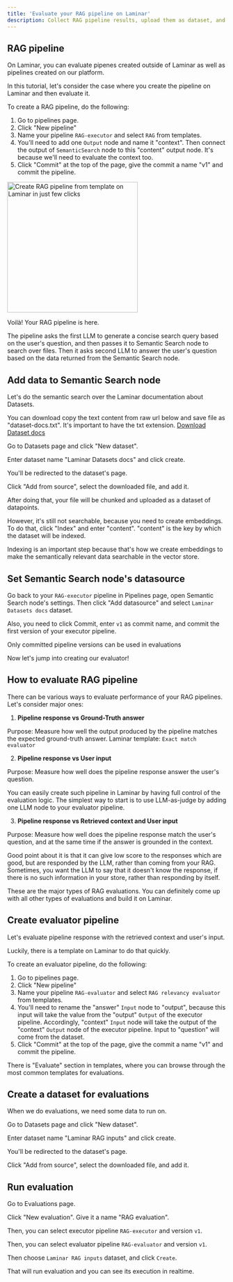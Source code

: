 ```yaml
---
title: 'Evaluate your RAG pipeline on Laminar'
description: Collect RAG pipeline results, upload them as dataset, and evaluate them.
---
```


## RAG pipeline

On Laminar, you can evaluate pipenes created outside of Laminar as well as pipelines created on our platform.

In this tutorial, let's consider the case where you create the pipeline on Laminar and then evaluate it.

To create a RAG pipeline, do the following:
1. Go to pipelines page.
1. Click "New pipeline"
1. Name your pipeline `RAG-executor` and select `RAG` from templates.
1. You'll need to add one `Output` node and name it "context". Then connect the output of `SemanticSearch` node to this "content" output node. It's because we'll need to evaluate the context too.
1. Click "Commit" at the top of the page, give the commit a name "v1" and commit the pipeline.

<Frame caption="Create RAG pipeline from template">
  <img
    height="300"
    src="/images/tutorials/RAG-from-template.png"
    alt="Create RAG pipeline from template on Laminar in just few clicks"
  />
</Frame>

Voilà! Your RAG pipeline is here.

The pipeline asks the first LLM to generate a concise search query based on the user's question, and then passes it to Semantic Search node to search over files.
Then it asks second LLM to answer the user's question based on the data returned from the Semantic Search node.

## Add data to Semantic Search node

Let's do the semantic search over the Laminar documentation about Datasets.

You can download copy the text content from raw url below and save file as "dataset-docs.txt". It's important to have the txt extension.
<a href="https://gist.githubusercontent.com/temirrr/d8b671cbbb8e31417ecb6fd5cbb4d66b/raw/55d2250741c3cf4efb8d417457ad6ff58b1efa91/gistfile1.json" download="dataset-docs.txt">Download Dataset docs</a>

Go to Datasets page and click "New dataset".

Enter dataset name "Laminar Datasets docs" and click create.

You'll be redirected to the dataset's page.

Click "Add from source", select the downloaded file, and add it.

After doing that, your file will be chunked and uploaded as a dataset of datapoints.

However, it's still not searchable, because you need to create embeddings. To do that, click "Index" and enter "content". "content" is the key by which the dataset will be indexed.

Indexing is an important step because that's how we create embeddings to make the semantically relevant data searchable in the vector store.

## Set Semantic Search node's datasource

Go back to your `RAG-executor` pipeline in Pipelines page, open Semantic Search node's settings. Then click "Add datasource" and select `Laminar Datasets docs` dataset.

Also, you need to click Commit, enter `v1` as commit name, and commit the first version of your executor pipeline.

<Tip>Only committed pipeline versions can be used in evaluations</Tip>

Now let's jump into creating our evaluator!


## How to evaluate RAG pipeline

There can be various ways to evaluate performance of your RAG pipelines. Let's consider major ones:

1. **Pipeline response vs Ground-Truth answer**

Purpose: Measure how well the output produced by the pipeline matches the expected ground-truth answer.
Laminar template: `Exact match evaluator`

2. **Pipeline response vs User input**

Purpose: Measure how well does the pipeline response answer the user's question.

You can easily create such pipeline in Laminar by having full control of the evaluation logic. The simplest way to start is to use LLM-as-judge by adding one LLM node to your evaluator pipeline.

3. **Pipeline response vs Retrieved context and User input**

Purpose: Measure how well does the pipeline response match the user's question, and at the same time if the answer is grounded in the context.

Good point about it is that it can give low score to the responses which are good, but are responded by the LLM, rather than coming from your RAG.
Sometimes, you want the LLM to say that it doesn't know the response, if there is no such information in your store, rather than responding by itself.

These are the major types of RAG evaluations. You can definitely come up with all other types of evaluations and build it on Laminar.

## Create evaluator pipeline

Let's evaluate pipeline response with the retrieved context and user's input.

Luckily, there is a template on Laminar to do that quickly.

To create an evaluator pipeline, do the following:
1. Go to pipelines page.
1. Click "New pipeline"
1. Name your pipeline `RAG-evaluator` and select `RAG relevancy evaluator` from templates.
1. You'll need to rename the "answer" `Input` node to "output", because this input will take the value from the "output" `Output` of the executor pipeline. Accordingly, "context" `Input` node will take the output of the "context" `Output` node of the executor pipeline. Input to "question" will come from the dataset.
1. Click "Commit" at the top of the page, give the commit a name "v1" and commit the pipeline.

<Tip>There is "Evaluate" section in templates, where you can browse through the most common templates for evaluations.</Tip>

## Create a dataset for evaluations

When we do evaluations, we need some data to run on. 

Go to Datasets page and click "New dataset".

Enter dataset name "Laminar RAG inputs" and click create.

You'll be redirected to the dataset's page.

Click "Add from source", select the downloaded file, and add it.

## Run evaluation

Go to Evaluations page.

Click "New evaluation". Give it a name "RAG evaluation".

Then, you can select executor pipeline `RAG-executor` and version `v1`.

Then, you can select evaluator pipeline `RAG-evaluator` and version `v1`.

Then choose `Laminar RAG inputs` dataset, and click `Create`.

That will run evaluation and you can see its execution in realtime.
